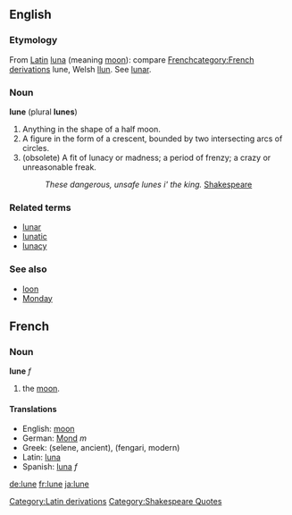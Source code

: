 ==English==
{{webster}}
===Etymology===
From [[w:Latin|Latin]][[Category:Latin derivations]] [[luna]] (meaning [[moon]]): compare  [[w:French language|French]][[category:French derivations]] lune, Welsh [[llun]]. See [[lunar]].
===Noun===
'''lune''' (plural '''lunes''')

#Anything in the shape of a half moon.
#A figure in the form of a crescent, bounded by two intersecting arcs of circles. 
#(obsolete) A fit of lunacy or madness; a period of frenzy; a crazy or unreasonable freak.
#:''These dangerous, unsafe lunes i' the king.'' [[w:Shakespeare|Shakespeare]][[Category:Shakespeare Quotes]]

===Related terms===
*[[lunar]]
*[[lunatic]]
*[[lunacy]]

===See also===
*[[loon]]
*[[Monday]]
<!-- from Webster

Lune (?), n. [L. luna moon: cf. F. lune. See Luna.] 

1. Anything in the shape of a half moon. [R.] 

2. (Geom.) A figure in the form of a crescent, bounded by two intersecting arcs of circles. 

3. A fit of lunacy or madness; a period of frenzy; a crazy or unreasonable freak. [Obs.] 

These dangerous, unsafe lunes i' the king. Shak.

-->
==French==
===Noun===
'''lune''' ''f''

# the [[moon]].

====Translations====
*English: [[moon]]
*German: [[Mond]] ''m''
*Greek: (selene, ancient), (fengari, modern)
*Latin: [[luna]]
*Spanish: [[luna]] ''f''

[[de:lune]]
[[fr:lune]]
[[ja:lune]]